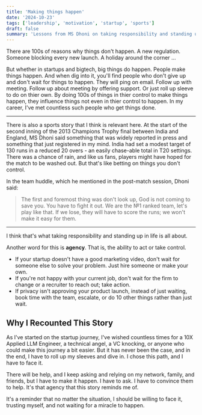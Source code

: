 ```yaml
---
title: 'Making things happen'
date: '2024-10-23'
tags: ['leadership', 'motivation', 'startup', 'sports']
draft: false
summary: 'Lessons from MS Dhoni on taking responsibility and standing up in life, applied more generally.'
---
```


There are 100s of reasons why things don't happen. A new regulation. Someone blocking every new launch. A holiday around the corner ...

But whether in startups and bigtech, big things do happen. People make things happen. And when dig into it, you'll find people who don't give up and don't wait for things to happen. They will ping on email. Follow up with meeting. Follow up about meeting by offering support. Or just roll up sleeve to do on thier own. By doing 100s of things in thier control to make things happen, they influence things not even in thier control to happen. In my career, I've met countless such people who get things done.

---

There is also a sports story that I think is relevant here. At the start of the second inning of the 2013 Champions Trophy final between India and England, MS Dhoni said something that was widely reported in press and something that just registered in my mind. India had set a modest target of 130 runs in a reduced 20 overs - an easily chase-able total in T20 settings. There was a chance of rain, and like us fans, players might have hoped for the match to be washed out. But that's like betting on things you don't control.

In the team huddle, which he mentioned in the post-match session, Dhoni said:

> The first and foremost thing was don't look up, God is not coming to save you. You have to fight it out. We are the №1 ranked team, let's play like that. If we lose, they will have to score the runs; we won't make it easy for them.

---

I think that's what taking responsibility and standing up in life is all about.

Another word for this is **agency**. That is, the ability to act or take control.

- If your startup doesn't have a good marketing video, don't wait for someone else to solve your problem. Just hire someone or make your own.
- If you're not happy with your current job, don't wait for the firm to change or a recruiter to reach out; take action.
- If privacy isn't approving your product launch, instead of just waiting, book time with the team, escalate, or do 10 other things rather than just wait.

## Why I Recounted This Story

As I've started on the startup journey, I've wished countless times for a 10X Applied LLM Engineer, a technical angel, a VC knocking, or anyone who could make this journey a bit easier. But it has never been the case, and in the end, I have to roll up my sleeves and dive in. I chose this path, and I have to face it.

There will be help, and I keep asking and relying on my network, family, and friends, but I have to make it happen. I have to ask. I have to convince them to help. It's that agency that this story reminds me of.

It's a reminder that no matter the situation, I should be willing to face it, trusting myself, and not waiting for a miracle to happen.
